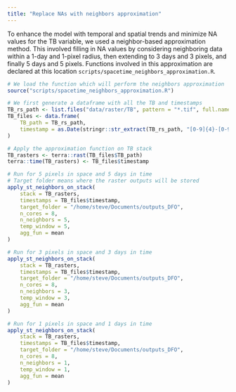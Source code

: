 ```yaml
---
title: "Replace NAs with neighbors approximation"
---
```


To enhance the model with temporal and spatial trends and minimize NA values for the TB variable, we used a neighbor-based approximation method. This involved filling in NA values by considering neighboring data within a 1-day and 1-pixel radius, then extending to 3 days and 3 pixels, and finally 5 days and 5 pixels. Functions involved in this approximation are declared at this location `scripts/spacetime_neighbors_approximation.R`.

```r
# We load the function which will perform the neighbors approximation
source("scripts/spacetime_neighbors_approximation.R")

# We first generate a dataframe with all the TB and timestamps
TB_rs_path <- list.files("data/raster/TB", pattern = "*.tif", full.names = TRUE)
TB_files <- data.frame(
    TB_path = TB_rs_path,
    timestamp = as.Date(stringr::str_extract(TB_rs_path, "[0-9]{4}-[0-9]{2}-[0-9]{2}"))
)

# Apply the approximation function on TB stack
TB_rasters <- terra::rast(TB_files$TB_path)
terra::time(TB_rasters) <- TB_files$timestamp

# Run for 5 pixels in space and 5 days in time
# Target folder means where the raster outputs will be stored
apply_st_neighbors_on_stack(
    stack = TB_rasters,
    timestamps = TB_files$timestamp, 
    target_folder = "/home/steve/Documents/outputs_DFO", 
    n_cores = 8, 
    n_neighbors = 5, 
    temp_window = 5, 
    agg_fun = mean
)

# Run for 3 pixels in space and 3 days in time
apply_st_neighbors_on_stack(
    stack = TB_rasters,
    timestamps = TB_files$timestamp, 
    target_folder = "/home/steve/Documents/outputs_DFO", 
    n_cores = 8, 
    n_neighbors = 3, 
    temp_window = 3, 
    agg_fun = mean
)

# Run for 1 pixels in space and 1 days in time
apply_st_neighbors_on_stack(
    stack = TB_rasters,
    timestamps = TB_files$timestamp, 
    target_folder = "/home/steve/Documents/outputs_DFO", 
    n_cores = 8, 
    n_neighbors = 1, 
    temp_window = 1, 
    agg_fun = mean
)
```

